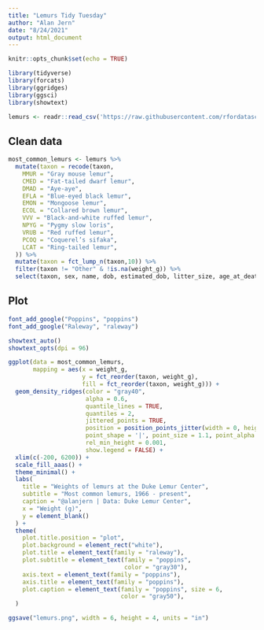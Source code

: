```yaml
---
title: "Lemurs Tidy Tuesday"
author: "Alan Jern"
date: "8/24/2021"
output: html_document
---
```


```r
knitr::opts_chunk$set(echo = TRUE)
```

```r
library(tidyverse)
library(forcats)
library(ggridges)
library(ggsci)
library(showtext)
```

```r
lemurs <- readr::read_csv('https://raw.githubusercontent.com/rfordatascience/tidytuesday/master/data/2021/2021-08-24/lemur_data.csv')
```

## Clean data
```r
most_common_lemurs <- lemurs %>% 
  mutate(taxon = recode(taxon,
    MMUR = "Gray mouse lemur",
    CMED = "Fat-tailed dwarf lemur",
    DMAD = "Aye-aye",
    EFLA = "Blue-eyed black lemur",
    EMON = "Mongoose lemur",
    ECOL = "Collared brown lemur",
    VVV = "Black-and-white ruffed lemur",
    NPYG = "Pygmy slow loris",
    VRUB = "Red ruffed lemur",
    PCOQ = "Coquerel’s sifaka",
    LCAT = "Ring-tailed lemur",
  )) %>%
  mutate(taxon = fct_lump_n(taxon,10)) %>%
  filter(taxon != "Other" & !is.na(weight_g)) %>%
  select(taxon, sex, name, dob, estimated_dob, litter_size, age_at_death_y, n_known_offspring, weight_g)
```

## Plot
```r

font_add_google("Poppins", "poppins")
font_add_google("Raleway", "raleway")

showtext_auto()
showtext_opts(dpi = 96)

ggplot(data = most_common_lemurs, 
       mapping = aes(x = weight_g, 
                     y = fct_reorder(taxon, weight_g),
                     fill = fct_reorder(taxon, weight_g))) +
  geom_density_ridges(color = "gray40",
                      alpha = 0.6,
                      quantile_lines = TRUE,
                      quantiles = 2,
                      jittered_points = TRUE,
                      position = position_points_jitter(width = 0, height = 0),
                      point_shape = '|', point_size = 1.1, point_alpha = 0.05,
                      rel_min_height = 0.001,
                      show.legend = FALSE) +
  xlim(c(-200, 6200)) +
  scale_fill_aaas() +
  theme_minimal() +
  labs(
    title = "Weights of lemurs at the Duke Lemur Center",
    subtitle = "Most common lemurs, 1966 - present",
    caption = "@alanjern | Data: Duke Lemur Center",
    x = "Weight (g)",
    y = element_blank()
  ) +
  theme(
    plot.title.position = "plot",
    plot.background = element_rect("white"),
    plot.title = element_text(family = "raleway"),
    plot.subtitle = element_text(family = "poppins",
                                 color = "gray30"),
    axis.text = element_text(family = "poppins"),
    axis.title = element_text(family = "poppins"),
    plot.caption = element_text(family = "poppins", size = 6,
                                color = "gray50"),
  )

ggsave("lemurs.png", width = 6, height = 4, units = "in")
```


